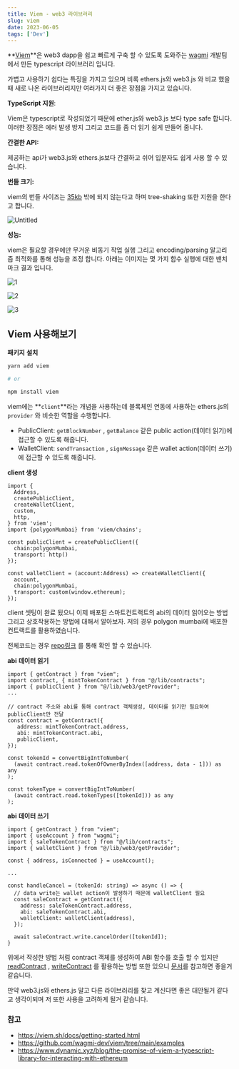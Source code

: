 ```yaml
---
title: Viem - web3 라이브러리
slug: viem
date: 2023-06-05
tags: ['Dev']
---
```


**[Viem](https://github.com/wagmi-dev/viem)**은 web3 dapp을 쉽고 빠르게 구축 할 수 있도록 도와주는 [wagmi](https://github.com/wagmi-dev) 개발팀에서 만든 typescript 라이브러리 입니다.

가볍고 사용하기 쉽다는 특징을 가지고 있으며 비록 ethers.js와 web3.js 와 비교 했을때 새로 나온 라이브러리지만 여러가지 더 좋은 장점을 가지고 있습니다.

**TypeScript 지원**:

Viem은 typescript로 작성되었기 때문에 ether.js와 web3.js 보다 type safe 합니다. 이러한 장점은 에러 발생 방지 그리고 코드를 좀 더 읽기 쉽게 만들어 줍니다.

**간결한 API:**

제공하는 api가 web3.js와 ethers.js보다 간결하고 쉬어 입문자도 쉽게 사용 할 수 있습니다.

**번들 크기:**

viem의 번들 사이즈는 [35kb](https://bundlephobia.com/package/viem) 밖에 되지 않는다고 하며 tree-shaking 또한 지원을 한다고 합니다.

![Untitled](https://github.com/leye195/blog/assets/30601503/8d76b1f7-6f9a-42d1-8a08-ab229e492ebe)

**성능:**

viem은 필요할 경우에만 무거운 비동기 작업 실행 그리고 encoding/parsing 알고리즘 최적화를 통해 성능을 조정 합니다. 아래는 이미지는 몇 가지 함수 실행에 대한 밴치마크 결과 입니다.

![1](https://github.com/leye195/blog/assets/30601503/2b4a33a9-02d3-4da1-a55f-3b00f17284f8)

![2](https://github.com/leye195/blog/assets/30601503/534a5108-bcd1-4b84-8867-1112996b07fb)

![3](https://github.com/leye195/blog/assets/30601503/441277d3-a8b3-4555-b9c9-1580a0c7f493)

## Viem 사용해보기

**패키지** **설치**

```bash
yarn add viem

# or

npm install viem
```

viem에는 **`client`**라는 개념을 사용하는데 블록체인 연동에 사용하는 ethers.js의 `provider` 와 비슷한 역할을 수행합니다.

- PublicClient: `getBlockNumber` , `getBalance` 같은 public action(데이터 읽기)에 접근할 수 있도록 해줍니다.
- WalletClient: `sendTransaction` , `signMessage` 같은 wallet action(데이터 쓰기)에 접근할 수 있도록 해줍니다.

**client 생성**

```tsx
import {
  Address,
  createPublicClient,
  createWalletClient,
  custom,
  http,
} from 'viem';
import {polygonMumbai} from 'viem/chains';

const publicClient = createPublicClient({
  chain:polygonMumbai,
  transport: http()
});

const walletClient = (account:Address) => createWalletClient({
  account,
  chain:polygonMumbai,
  transport: custom(window.ethereum);
});
```

client 셋팅이 완료 됬으니 이제 배포된 스마트컨트랙트의 abi의 데이터 읽어오는 방법 그리고 상호작용하는 방법에 대해서 알아보자. 저의 경우 polygon mumbai에 배포한 컨트랙트를 활용하였습니다.

전체코드는 경우 [repo링크](https://github.com/leye195/nft-mint-test/tree/main/frontend/src/) 를 통해 확인 할 수 있습니다.

**abi** **데이터 읽기**

```tsx
import { getContract } from "viem";
import contract, { mintTokenContract } from "@/lib/contracts";
import { publicClient } from "@/lib/web3/getProvider";
...

// contract 주소와 abi를 통해 contract 객체생성, 데이터를 읽기만 필요하여 publicClient만 전달
const contract = getContract({
   address: mintTokenContract.address,
   abi: mintTokenContract.abi,
   publicClient,
});

const tokenId = convertBigIntToNumber(
  (await contract.read.tokenOfOwnerByIndex([address, data - 1])) as any
);

const tokenType = convertBigIntToNumber(
  (await contract.read.tokenTypes([tokenId])) as any
);

```

**abi** **데이터 쓰기**

```tsx
import { getContract } from "viem";
import { useAccount } from "wagmi";
import { saleTokenContract } from "@/lib/contracts";
import { walletClient } from "@/lib/web3/getProvider";

const { address, isConnected } = useAccount();

...

const handleCancel = (tokenId: string) => async () => {
  // data write는 wallet action이 발생하기 때문에 walletClient 필요
  const saleContract = getContract({
    address: saleTokenContract.address,
    abi: saleTokenContract.abi,
    walletClient: walletClient(address),
  });

  await saleContract.write.cancelOrder([tokenId]);
}
```

위에서 작성한 방법 처럼 contract 객체를 생성하여 ABI 함수를 호출 할 수 있지만 [readContract](https://viem.sh/docs/contract/readContract.html) , [writeContract](https://viem.sh/docs/contract/writeContract.html) 를 활용하는 방법 또한 있으니 [문서](https://viem.sh/docs/getting-started.html)를 참고하면 좋을거 같습니다.

만약 web3.js와 ethers.js 말고 다른 라이브러리를 찾고 계신다면 좋은 대안될거 같다고 생각이되며 저 또한 사용을 고려하게 될거 같습니다.

### 참고

- https://viem.sh/docs/getting-started.html
- https://github.com/wagmi-dev/viem/tree/main/examples
- https://www.dynamic.xyz/blog/the-promise-of-viem-a-typescript-library-for-interacting-with-ethereum
